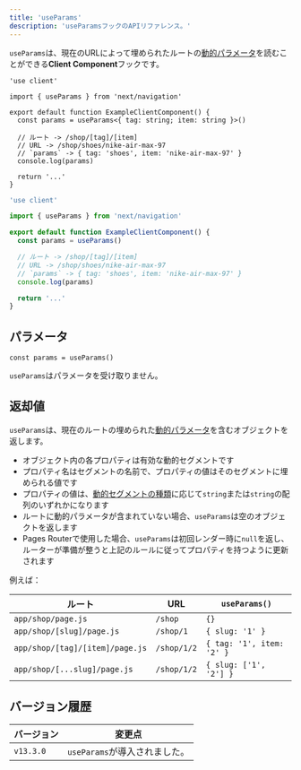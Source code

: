 ```yaml
---
title: 'useParams'
description: 'useParamsフックのAPIリファレンス。'
---
```


`useParams`は、現在のURLによって埋められたルートの[動的パラメータ](/docs/app/building-your-application/routing/dynamic-routes)を読むことができる**Client Component**フックです。

<Tabs>
<TabItem value="tsx" label="TypeScript">

```tsx title="app/example-client-component.tsx" switcher
'use client'

import { useParams } from 'next/navigation'

export default function ExampleClientComponent() {
  const params = useParams<{ tag: string; item: string }>()

  // ルート -> /shop/[tag]/[item]
  // URL -> /shop/shoes/nike-air-max-97
  // `params` -> { tag: 'shoes', item: 'nike-air-max-97' }
  console.log(params)

  return '...'
}
```
</TabItem>
<TabItem value="jsx" label="JavaScript">

```jsx title="app/example-client-component.js" switcher
'use client'

import { useParams } from 'next/navigation'

export default function ExampleClientComponent() {
  const params = useParams()

  // ルート -> /shop/[tag]/[item]
  // URL -> /shop/shoes/nike-air-max-97
  // `params` -> { tag: 'shoes', item: 'nike-air-max-97' }
  console.log(params)

  return '...'
}
```
</TabItem>
</Tabs>


## パラメータ

```tsx
const params = useParams()
```

`useParams`はパラメータを受け取りません。

## 返却値

`useParams`は、現在のルートの埋められた[動的パラメータ](/docs/app/building-your-application/routing/dynamic-routes)を含むオブジェクトを返します。

- オブジェクト内の各プロパティは有効な動的セグメントです
- プロパティ名はセグメントの名前で、プロパティの値はそのセグメントに埋められる値です
- プロパティの値は、[動的セグメントの種類](/docs/app/building-your-application/routing/dynamic-routes)に応じて`string`または`string`の配列のいずれかになります
- ルートに動的パラメータが含まれていない場合、`useParams`は空のオブジェクトを返します
- Pages Routerで使用した場合、`useParams`は初回レンダー時に`null`を返し、ルーターが準備が整うと上記のルールに従ってプロパティを持つように更新されます

例えば：

| ルート                           | URL         | `useParams()`             |
| ------------------------------- | ----------- | ------------------------- |
| `app/shop/page.js`              | `/shop`     | `{}`                      |
| `app/shop/[slug]/page.js`       | `/shop/1`   | `{ slug: '1' }`           |
| `app/shop/[tag]/[item]/page.js` | `/shop/1/2` | `{ tag: '1', item: '2' }` |
| `app/shop/[...slug]/page.js`    | `/shop/1/2` | `{ slug: ['1', '2'] }`    |

## バージョン履歴

| バージョン   | 変更点                       |
| --------- | ----------------------- |
| `v13.3.0` | `useParams`が導入されました。 |